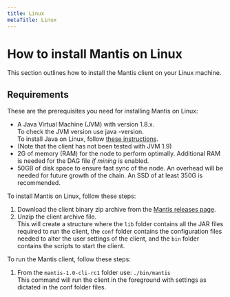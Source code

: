 ```yaml
---
title: Linux
metaTitle: Linux
---
```


# How to install Mantis on Linux

This section outlines how to install the Mantis client on your Linux machine.

## Requirements
These are the prerequisites you need for installing Mantis on Linux:
* A Java Virtual Machine (JVM) with version 1.8.x.<br/>
    To check the JVM version use java -version.<br/>
    To install Java on Linux, follow [these instructions](https://java.com/en/download/help/download_options.html#linux).
* (Note that the client has not been tested with JVM 1.9)
* 2G of memory (RAM) for the node to perform optimally.  Additional RAM is needed for the DAG file _if mining_ is enabled.
* 50GB of disk space to ensure fast sync of the node. An overhead will be needed for future growth of the chain. An SSD of at least 350G is recommended.


To install Mantis on Linux, follow these steps:
1. Download the client binary zip archive from the [Mantis releases page](https://github.com/input-output-hk/mantis/releases).
2. Unzip the client archive file. <br/>
   This will create a structure where the `lib` folder contains all the JAR files required to run the client, the `conf` folder contains the configuration files needed to alter the user settings of the client, and the `bin` folder contains the scripts to start the client.

To run the Mantis client, follow these steps:
1. From the `mantis-1.0-cli-rc1` folder use:
  `./bin/mantis`<br/>
  This command will run the client in the foreground with settings as dictated in the conf folder files.
